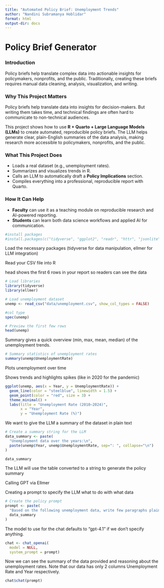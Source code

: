 ---
title: "Automated Policy Brief: Unemployment Trends"
author: "Nandini Subramanya Hoblidar"
format: html
output-dir: docs
---

# **Policy Brief Generator**

### Introduction

Policy briefs help translate complex data into actionable insights for policymakers, nonprofits, and the public. Traditionally, creating these briefs requires manual data cleaning, analysis, visualization, and writing.

### Why This Project Matters

Policy briefs help translate data into insights for decision-makers. But writing them takes time, and technical findings are often hard to communicate to non-technical audiences.

This project shows how to use **R + Quarto + Large Language Models (LLMs)** to create automated, reproducible policy briefs. The LLM helps generate clear, plain-English summaries of the data analysis, making research more accessible to policymakers, nonprofits, and the public.

### What This Project Does

-   Loads a real dataset (e.g., unemployment rates).\
-   Summarizes and visualizes trends in R.\
-   Calls an LLM to automatically draft a **Policy Implications** section.\
-   Compiles everything into a professional, reproducible report with Quarto.

### How It Can Help

-   **Faculty** can use it as a teaching module on reproducible research and AI-powered reporting.\
-   **Students** can learn both data science workflows and applied AI for communication.

```{r}
#install packages
#install.packages(c("tidyverse", "ggplot2", "readr", "httr", "jsonlite","ellmer","remotes"))

```

Load the necessary packages (tidyverse for data manipulation, ellmer for LLM integration)

Read your CSV file into R

head shows the first 6 rows in your report so readers can see the data

```{r}
# Load libraries
library(tidyverse)
library(ellmer)

# Load unemployment dataset
unemp <- read_csv("data/unemployment.csv", show_col_types = FALSE)
```

```{r}
#col type
spec(unemp)
```

```{r}

# Preview the first few rows
head(unemp)
```

Summary gives a quick overview (min, max, mean, median) of the unemployment trends.

```{r}
# Summary statistics of unemployment rates
summary(unemp$UnemploymentRate)
```

Plots unemployment over time

Shows trends and highlights spikes (like in 2020 for the pandemic)

```{r}
ggplot(unemp, aes(x = Year, y = UnemploymentRate)) +
  geom_line(color = "steelblue", linewidth = 1.5) +
  geom_point(color = "red", size = 3) +
  theme_minimal() +
  labs(title = "Unemployment Rate (2010–2024)",
       x = "Year",
       y = "Unemployment Rate (%)")

```

We want to give the LLM a summary of the dataset in plain text

```{r}
# Create a summary string for the LLM
data_summary <- paste(
  "Unemployment data over the years:\n",
  paste(unemp$Year, unemp$UnemploymentRate, sep=": ", collapse="\n")
)

data_summary
```

The LLM will use the table converted to a string to generate the policy summary

Calling GPT via Ellmer

Creating a prompt to specify the LLM what to do with what data

```{r}

# Create the policy prompt
prompt <- paste(
  "Based on the following unemployment data, write few paragraphs plain-English policy implications summary for policymakers:\n",
  data_summary
)
```

The model to use for the chat defaults to "gpt-4.1" if we don't specify anything.

```{r}
chat <- chat_openai(
  model = NULL,
  system_prompt = prompt)
```

Now we can see the summary of the data provided and reasoning about the unemployment rates. Note that our data has only 2 columns Unemployment Rate and Year respectively.

```{r}
chat$chat(prompt)
```
